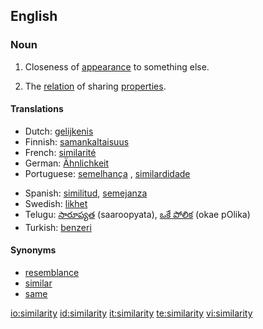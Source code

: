 {{wikipedia}}
==English==
===Noun===
{{en-noun|similarities}}

#Closeness of [[appearance]] to something else.
#{{philosophy}} The [[relation]] of sharing [[properties]].

====Translations====
{{top}}
*Dutch: [[gelijkenis]] {{f}}
*Finnish: [[samankaltaisuus]]
*French: [[similarité]] {{f}}
*German: [[Ähnlichkeit]] {{f}}
*Portuguese: [[semelhança]] {{f}}, [[similardidade]] {{f}}
{{mid}}
*Spanish: [[similitud]], [[semejanza]]
*Swedish: [[likhet]]
*Telugu: [[సారూప్యత]] (saaroopyata), [[ఒకే పోలిక]] (okae pOlika)
*Turkish: [[benzeri]]
{{bottom}}

====Synonyms====

*[[resemblance]]
*[[similar]]
*[[same]]

[[io:similarity]]
[[id:similarity]]
[[it:similarity]]
[[te:similarity]]
[[vi:similarity]]